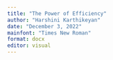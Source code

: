 ```yaml
---
title: "The Power of Efficiency"
author: "Harshini Karthikeyan"
date: "December 3, 2022"
mainfont: "Times New Roman"
format: docx
editor: visual
---
```


